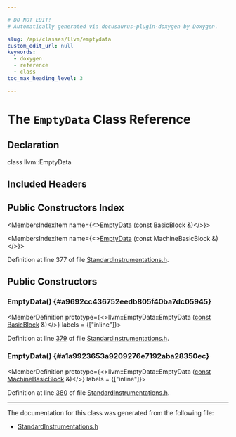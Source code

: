 ```yaml
---

# DO NOT EDIT!
# Automatically generated via docusaurus-plugin-doxygen by Doxygen.

slug: /api/classes/llvm/emptydata
custom_edit_url: null
keywords:
  - doxygen
  - reference
  - class
toc_max_heading_level: 3

---
```





# The `EmptyData` Class Reference

<DoxygenPage pluginConfig={pluginConfig}>



## Declaration

<CodeBlock>class llvm::EmptyData</CodeBlock>

## Included Headers

<IncludesList>
<IncludesListItem
  filePath="llvm/Passes/StandardInstrumentations.h"
  permalink="/docs/api/files/include/include/llvm/include/llvm/passes/standardinstrumentations-h"
  isLocal="true" />
</IncludesList>

## Public Constructors Index

<MembersIndex>

<MembersIndexItem
  name={<><a href="#a9692cc436752eedb805f40ba7dc05945">EmptyData</a> (const BasicBlock &amp;)</>}>
</MembersIndexItem>

<MembersIndexItem
  name={<><a href="#a1a9923653a9209276e7192aba28350ec">EmptyData</a> (const MachineBasicBlock &amp;)</>}>
</MembersIndexItem>

</MembersIndex>


Definition at line 377 of file <a href="/docs/api/files/include/include/llvm/include/llvm/passes/standardinstrumentations-h">StandardInstrumentations.h</a>.

<SectionDefinition>

## Public Constructors

### EmptyData() {#a9692cc436752eedb805f40ba7dc05945}

<MemberDefinition
  prototype={<>llvm::EmptyData::EmptyData (<a href="/docs/api/files/lib/lib/target/lib/target/aarch64/aarch64promoteconstant-cpp/#a90f8350fecae261c25be85d38b451bff">const</a> <a href="/docs/api/classes/llvm/basicblock">BasicBlock</a> &amp;)</>}
  labels = {["inline"]}>

Definition at line <a href="/docs/api/files/include/include/llvm/include/llvm/passes/standardinstrumentations-h/#l00379">379</a> of file <a href="/docs/api/files/include/include/llvm/include/llvm/passes/standardinstrumentations-h">StandardInstrumentations.h</a>.
</MemberDefinition>

### EmptyData() {#a1a9923653a9209276e7192aba28350ec}

<MemberDefinition
  prototype={<>llvm::EmptyData::EmptyData (<a href="/docs/api/files/lib/lib/target/lib/target/aarch64/aarch64promoteconstant-cpp/#a90f8350fecae261c25be85d38b451bff">const</a> <a href="/docs/api/classes/llvm/machinebasicblock">MachineBasicBlock</a> &amp;)</>}
  labels = {["inline"]}>

Definition at line <a href="/docs/api/files/include/include/llvm/include/llvm/passes/standardinstrumentations-h/#l00380">380</a> of file <a href="/docs/api/files/include/include/llvm/include/llvm/passes/standardinstrumentations-h">StandardInstrumentations.h</a>.
</MemberDefinition>

</SectionDefinition>

<hr/>

The documentation for this class was generated from the following file:

<ul>
<li><a href="/docs/api/files/include/include/llvm/include/llvm/passes/standardinstrumentations-h">StandardInstrumentations.h</a></li>
</ul>

</DoxygenPage>
